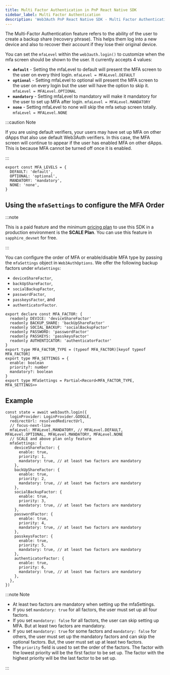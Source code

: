 ```yaml
---
title: Multi Factor Authentication in PnP React Native SDK
sidebar_label: Multi Factor Authentication
description: 'Web3Auth PnP React Native SDK - Multi Factor Authentication | Embedded Wallets'
---
```



The Multi-Factor Authentication feature refers to the ability of the user to create a backup share (recovery phrase). This helps them log into a new device and also to recover their account if they lose their original device.

<MFAMinimumPlan />

You can set the `mfaLevel` within the `web3auth.login()` to customize when the mfa screen should be shown to the user. It currently accepts 4 values:

- **`default`** - Setting the mfaLevel to default will present the MFA screen to the user on every third login. `mfaLevel = MFALevel.DEFAULT`
- **`optional`** - Setting mfaLevel to optional will present the MFA screen to the user on every login but the user will have the option to skip it. `mfaLevel = MFALevel.OPTIONAL`
- **`mandatory`** - Setting mfaLevel to mandatory will make it mandatory for the user to set up MFA after login. `mfaLevel = MFALevel.MANDATORY`
- **`none`** - Setting mfaLevel to none will skip the mfa setup screen totally. `mfaLevel = MFALevel.NONE`

:::caution Note

If you are using default verifiers, your users may have set up MFA on other dApps that also use default Web3Auth verifiers. In this case, the MFA screen will continue to appear if the user has enabled MFA on other dApps. This is because MFA cannot be turned off once it is enabled.

:::

```tsx
export const MFA_LEVELS = {
  DEFAULT: 'default',
  OPTIONAL: 'optional',
  MANDATORY: 'mandatory',
  NONE: 'none',
}
```

## Using the `mfaSettings` to configure the MFA Order

:::note

This is a paid feature and the minimum [pricing plan](https://web3auth.io/pricing.html) to use this SDK in a production environment is the **SCALE Plan**. You can use this feature in `sapphire_devnet` for free.

:::

You can configure the order of MFA or enable/disable MFA type by passing the `mfaSettings` object in `Web3AuthOptions`. We offer the following backup factors under `mfaSettings`:

- `deviceShareFactor`,
- `backUpShareFactor`,
- `socialBackupFactor`,
- `passwordFactor`,
- `passkeysFactor`, and
- `authenticatorFactor`.

```tsx
export declare const MFA_FACTOR: {
  readonly DEVICE: 'deviceShareFactor'
  readonly BACKUP_SHARE: 'backUpShareFactor'
  readonly SOCIAL_BACKUP: 'socialBackupFactor'
  readonly PASSWORD: 'passwordFactor'
  readonly PASSKEYS: 'passkeysFactor'
  readonly AUTHENTICATOR: 'authenticatorFactor'
}
export type MFA_FACTOR_TYPE = (typeof MFA_FACTOR)[keyof typeof MFA_FACTOR]
export type MFA_SETTINGS = {
  enable: boolean
  priority?: number
  mandatory?: boolean
}
export type MfaSettings = Partial<Record<MFA_FACTOR_TYPE, MFA_SETTINGS>>
```

## Example

```tsx
const state = await web3auth.login({
  loginProvider: LoginProvider.GOOGLE,
  redirectUrl: resolvedRedirectUrl,
  // focus-next-line
  mfaLevel: MFALevel.MANDATORY, // MFALevel.DEFAULT, MFALevel.OPTIONAL, MFALevel.MANDATORY, MFALevel.NONE
  // SCALE and above plan only feature
  mfaSettings: {
    deviceShareFactor: {
      enable: true,
      priority: 1,
      mandatory: true, // at least two factors are mandatory
    },
    backUpShareFactor: {
      enable: true,
      priority: 2,
      mandatory: true, // at least two factors are mandatory
    },
    socialBackupFactor: {
      enable: true,
      priority: 3,
      mandatory: true, // at least two factors are mandatory
    },
    passwordFactor: {
      enable: true,
      priority: 4,
      mandatory: true, // at least two factors are mandatory
    },
    passkeysFactor: {
      enable: true,
      priority: 5,
      mandatory: true, // at least two factors are mandatory
    },
    authenticatorFactor: {
      enable: true,
      priority: 6,
      mandatory: true, // at least two factors are mandatory
    },
  },
})
```

:::note Note

- At least two factors are mandatory when setting up the mfaSettings.
- If you set `mandatory: true` for all factors, the user must set up all four factors.
- If you set `mandatory: false` for all factors, the user can skip setting up MFA. But at least two factors are mandatory.
- If you set `mandatory: true` for some factors and `mandatory: false` for others, the user must set up the mandatory factors and can skip the optional factors. But, the user must set up at least two factors.
- The `priority` field is used to set the order of the factors. The factor with the lowest priority will be the first factor to be set up. The factor with the highest priority will be the last factor to be set up.

:::
